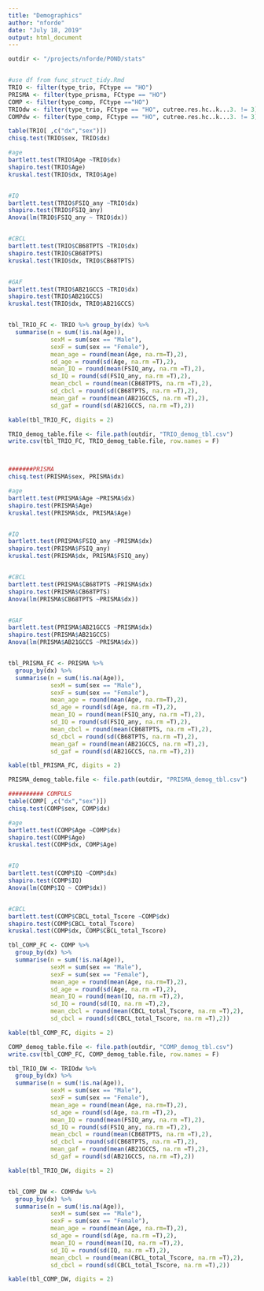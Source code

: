 ```yaml
---
title: "Demographics"
author: "nforde"
date: "July 18, 2019"
output: html_document
---
```



```r
outdir <- "/projects/nforde/POND/stats"


#use df from func_struct_tidy.Rmd 
TRIO <- filter(type_trio, FCtype == "HO")
PRISMA <- filter(type_prisma, FCtype == "HO")
COMP <- filter(type_comp, FCtype =="HO")
TRIOdw <- filter(type_trio, FCtype == "HO", cutree.res.hc..k...3. != 3)
COMPdw <- filter(type_comp, FCtype == "HO", cutree.res.hc..k...3. != 3)

table(TRIO[ ,c("dx","sex")])
chisq.test(TRIO$sex, TRIO$dx)

#age
bartlett.test(TRIO$Age ~TRIO$dx) 
shapiro.test(TRIO$Age)
kruskal.test(TRIO$dx, TRIO$Age)


#IQ
bartlett.test(TRIO$FSIQ_any ~TRIO$dx) 
shapiro.test(TRIO$FSIQ_any)
Anova(lm(TRIO$FSIQ_any ~ TRIO$dx))


#CBCL
bartlett.test(TRIO$CB68TPTS ~TRIO$dx) 
shapiro.test(TRIO$CB68TPTS)
kruskal.test(TRIO$dx, TRIO$CB68TPTS)


#GAF
bartlett.test(TRIO$AB21GCCS ~TRIO$dx) 
shapiro.test(TRIO$AB21GCCS)
kruskal.test(TRIO$dx, TRIO$AB21GCCS)


tbl_TRIO_FC <- TRIO %>% group_by(dx) %>%
  summarise(n = sum(!is.na(Age)), 
            sexM = sum(sex == "Male"),
            sexF = sum(sex == "Female"),
            mean_age = round(mean(Age, na.rm=T),2),
            sd_age = round(sd(Age, na.rm =T),2),
            mean_IQ = round(mean(FSIQ_any, na.rm =T),2),
            sd_IQ = round(sd(FSIQ_any, na.rm =T),2),
            mean_cbcl = round(mean(CB68TPTS, na.rm =T),2),
            sd_cbcl = round(sd(CB68TPTS, na.rm =T),2),
            mean_gaf = round(mean(AB21GCCS, na.rm =T),2),
            sd_gaf = round(sd(AB21GCCS, na.rm =T),2)) 

kable(tbl_TRIO_FC, digits = 2)

TRIO_demog_table.file <- file.path(outdir, "TRIO_demog_tbl.csv")
write.csv(tbl_TRIO_FC, TRIO_demog_table.file, row.names = F)



#######PRISMA
chisq.test(PRISMA$sex, PRISMA$dx)

#age
bartlett.test(PRISMA$Age ~PRISMA$dx) 
shapiro.test(PRISMA$Age)
kruskal.test(PRISMA$dx, PRISMA$Age)


#IQ
bartlett.test(PRISMA$FSIQ_any ~PRISMA$dx) 
shapiro.test(PRISMA$FSIQ_any)
kruskal.test(PRISMA$dx, PRISMA$FSIQ_any)


#CBCL
bartlett.test(PRISMA$CB68TPTS ~PRISMA$dx) 
shapiro.test(PRISMA$CB68TPTS)
Anova(lm(PRISMA$CB68TPTS ~PRISMA$dx))


#GAF
bartlett.test(PRISMA$AB21GCCS ~PRISMA$dx) 
shapiro.test(PRISMA$AB21GCCS)
Anova(lm(PRISMA$AB21GCCS ~PRISMA$dx))


tbl_PRISMA_FC <- PRISMA %>%
  group_by(dx) %>%
  summarise(n = sum(!is.na(Age)), 
            sexM = sum(sex == "Male"),
            sexF = sum(sex == "Female"),
            mean_age = round(mean(Age, na.rm=T),2),
            sd_age = round(sd(Age, na.rm =T),2),
            mean_IQ = round(mean(FSIQ_any, na.rm =T),2),
            sd_IQ = round(sd(FSIQ_any, na.rm =T),2),
            mean_cbcl = round(mean(CB68TPTS, na.rm =T),2),
            sd_cbcl = round(sd(CB68TPTS, na.rm =T),2),
            mean_gaf = round(mean(AB21GCCS, na.rm =T),2),
            sd_gaf = round(sd(AB21GCCS, na.rm =T),2)) 

kable(tbl_PRISMA_FC, digits = 2)

PRISMA_demog_table.file <- file.path(outdir, "PRISMA_demog_tbl.csv")

########## COMPULS
table(COMP[ ,c("dx","sex")])
chisq.test(COMP$sex, COMP$dx)

#age
bartlett.test(COMP$Age ~COMP$dx) 
shapiro.test(COMP$Age)
kruskal.test(COMP$dx, COMP$Age)


#IQ
bartlett.test(COMP$IQ ~COMP$dx) 
shapiro.test(COMP$IQ)
Anova(lm(COMP$IQ ~ COMP$dx))


#CBCL
bartlett.test(COMP$CBCL_total_Tscore ~COMP$dx) 
shapiro.test(COMP$CBCL_total_Tscore)
kruskal.test(COMP$dx, COMP$CBCL_total_Tscore)

tbl_COMP_FC <- COMP %>%
  group_by(dx) %>%
  summarise(n = sum(!is.na(Age)), 
            sexM = sum(sex == "Male"),
            sexF = sum(sex == "Female"),
            mean_age = round(mean(Age, na.rm=T),2),
            sd_age = round(sd(Age, na.rm =T),2),
            mean_IQ = round(mean(IQ, na.rm =T),2),
            sd_IQ = round(sd(IQ, na.rm =T),2),
            mean_cbcl = round(mean(CBCL_total_Tscore, na.rm =T),2),
            sd_cbcl = round(sd(CBCL_total_Tscore, na.rm =T),2)) 

kable(tbl_COMP_FC, digits = 2)

COMP_demog_table.file <- file.path(outdir, "COMP_demog_tbl.csv")
write.csv(tbl_COMP_FC, COMP_demog_table.file, row.names = F)

tbl_TRIO_DW <- TRIOdw %>%
  group_by(dx) %>%
  summarise(n = sum(!is.na(Age)), 
            sexM = sum(sex == "Male"),
            sexF = sum(sex == "Female"),
            mean_age = round(mean(Age, na.rm=T),2),
            sd_age = round(sd(Age, na.rm =T),2),
            mean_IQ = round(mean(FSIQ_any, na.rm =T),2),
            sd_IQ = round(sd(FSIQ_any, na.rm =T),2),
            mean_cbcl = round(mean(CB68TPTS, na.rm =T),2),
            sd_cbcl = round(sd(CB68TPTS, na.rm =T),2),
            mean_gaf = round(mean(AB21GCCS, na.rm =T),2),
            sd_gaf = round(sd(AB21GCCS, na.rm =T),2)) 

kable(tbl_TRIO_DW, digits = 2)


tbl_COMP_DW <- COMPdw %>%
  group_by(dx) %>%
  summarise(n = sum(!is.na(Age)), 
            sexM = sum(sex == "Male"),
            sexF = sum(sex == "Female"),
            mean_age = round(mean(Age, na.rm=T),2),
            sd_age = round(sd(Age, na.rm =T),2),
            mean_IQ = round(mean(IQ, na.rm =T),2),
            sd_IQ = round(sd(IQ, na.rm =T),2),
            mean_cbcl = round(mean(CBCL_total_Tscore, na.rm =T),2),
            sd_cbcl = round(sd(CBCL_total_Tscore, na.rm =T),2)) 

kable(tbl_COMP_DW, digits = 2)


```




